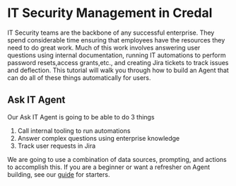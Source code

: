 # IT Security Management in Credal

IT Security teams are the backbone of any successful enterprise. They spend considerable time ensuring that employees have the resources they need to do great work. Much of this work involves answering user questions using internal documentation, running IT automations to perform password resets,access grants,etc., and creating Jira tickets to track issues and deflection. This tutorial will walk you through how to build an Agent that can do all of these things automatically for users.

## Ask IT Agent

Our Ask IT Agent is going to be able to do 3 things

1. Call internal tooling to run automations
2. Answer complex questions using enterprise knowledge
3. Track user requests in Jira

We are going to use a combination of data sources, prompting, and actions to accomplish this. If you are a beginner or want a refresher on Agent building, see our [guide](https://docs.credal.ai/platform/agents/setting-up-an-agent) for starters.
